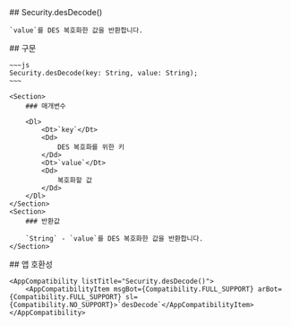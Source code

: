 
<Section>
    ## Security.desDecode()

    `value`를 DES 복호화한 값을 반환합니다.
</Section>
<Section>
    ## 구문

    ~~~js
    Security.desDecode(key: String, value: String);
    ~~~

    <Section>
        ### 매개변수

        <Dl>
            <Dt>`key`</Dt>
            <Dd>
                DES 복호화를 위한 키
            </Dd>
            <Dt>`value`</Dt>
            <Dd>
                복호화할 값
            </Dd>
        </Dl>
    </Section>
    <Section>
        ### 반환값

        `String` - `value`를 DES 복호화한 값을 반환합니다.
    </Section>
</Section>
<Section>
    ## 앱 호환성

    <AppCompatibility listTitle="Security.desDecode()">
        <AppCompatibilityItem msgBot={Compatibility.FULL_SUPPORT} arBot={Compatibility.FULL_SUPPORT} sl={Compatibility.NO_SUPPORT}>`desDecode`</AppCompatibilityItem>
    </AppCompatibility>
</Section>